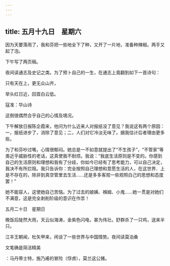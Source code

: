 ```yaml
---
---
---
```

title: 五月十九日　星期六
---




因为天要落雨了，我和芬把一些地全下了种，又开了一片地，准备种辣椒。两手又起了泡。

下午写了两页稿。

夜间读通志及史记之类。为了预卜自己的一生，在通志上竟翻到如下一首诗句：

只有天在上，更无众山齐，

举头红日近，回首白云低。

寇准：华山诗

这倒很偶然合乎自己的心情及境况。

下午解放日报陈企霞来，他问为什么近来人对报纸没了意见？我说这有两个原因：一，报纸进步了，消除了意见；二，人们对它冷淡无味了。据我估计后者理由更多些。

为了和芬吵过嘴，心情很郁闷。她总是一不如意就提出了“不生孩子”，“不管家”等类近乎威胁性的老话，这真使我不耐烦。我说：“我底生活原则是不变的。你感到自己的生活原则和理想和我有了分歧，你如今已经有了思考能力，可以自己决定，我决不有所拦阻。我只告诉你：完全按照自己理想和意愿生活的人，在这世界．上是不存在的，除非到真空管里去生活……还是多多客观一些观照白己的思想和态度罢！”

她不能容人，这使她自己苦恼。为了过去的娘姨、褓姆、小鬼……她一贯是对她们不满意，这是完全剥削阶级的意识在作祟！





五月二十日　星期日


晚饭后陡然大雨，天云似海涛，金紫色闪电，甚为伟壮。舒群杀了一只鸡，送来半只。

江丰王朝闻，杜矢甲来，闲谈了一些世界与中国情势。夜间读莫泊桑

文笔确是简洁精美

：马丹蒂士特，施乃甫的冒险（俘虏），莫兰这公猪。